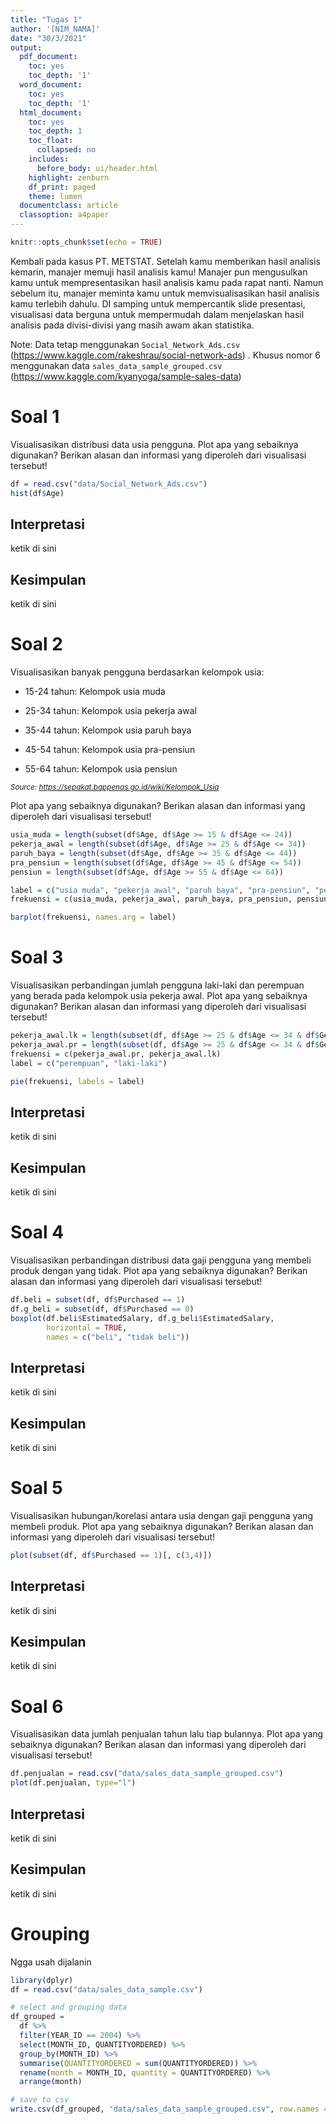 ```yaml
---
title: "Tugas 1"
author: '[NIM_NAMA]'
date: "30/3/2021"
output:
  pdf_document:
    toc: yes
    toc_depth: '1'
  word_document:
    toc: yes
    toc_depth: '1'
  html_document:
    toc: yes
    toc_depth: 1
    toc_float:
      collapsed: no
    includes:
      before_body: ui/header.html
    highlight: zenburn
    df_print: paged
    theme: lumen
  documentclass: article
  classoption: a4paper
---
```


```r
knitr::opts_chunk$set(echo = TRUE)
```

Kembali pada kasus PT. METSTAT. Setelah kamu memberikan hasil analisis kemarin, manajer memuji hasil analisis kamu! Manajer pun mengusulkan kamu untuk mempresentasikan hasil analisis kamu pada rapat nanti. Namun sebelum itu, manajer meminta kamu untuk memvisualisasikan hasil analisis kamu terlebih dahulu. DI samping untuk mempercantik slide presentasi, visualisasi data berguna untuk mempermudah dalam menjelaskan hasil analisis pada divisi-divisi yang masih awam akan statistika.

Note: Data tetap menggunakan `Social_Network_Ads.csv` (<https://www.kaggle.com/rakeshrau/social-network-ads>) . Khusus nomor 6 menggunakan data `sales_data_sample_grouped.csv` (<https://www.kaggle.com/kyanyoga/sample-sales-data>)

# Soal 1 {.tabset}

Visualisasikan distribusi data usia pengguna. Plot apa yang sebaiknya digunakan? Berikan alasan dan informasi yang diperoleh dari visualisasi tersebut!

```r
df = read.csv("data/Social_Network_Ads.csv")
hist(df$Age)
```

## Interpretasi

ketik di sini

## Kesimpulan

ketik di sini

# Soal 2 {.tabset}

Visualisasikan banyak pengguna berdasarkan kelompok usia:

-   15-24 tahun: Kelompok usia muda

-   25-34 tahun: Kelompok usia pekerja awal

-   35-44 tahun: Kelompok usia paruh baya

-   45-54 tahun: Kelompok usia pra-pensiun

-   55-64 tahun: Kelompok usia pensiun

~*Source: <https://sepakat.bappenas.go.id/wiki/Kelompok_Usia>*~

Plot apa yang sebaiknya digunakan? Berikan alasan dan informasi yang diperoleh dari visualisasi tersebut!

```r
usia_muda = length(subset(df$Age, df$Age >= 15 & df$Age <= 24))
pekerja_awal = length(subset(df$Age, df$Age >= 25 & df$Age <= 34))
paruh_baya = length(subset(df$Age, df$Age >= 35 & df$Age <= 44))
pra_pensiun = length(subset(df$Age, df$Age >= 45 & df$Age <= 54))
pensiun = length(subset(df$Age, df$Age >= 55 & df$Age <= 64))

label = c("usia muda", "pekerja awal", "paruh baya", "pra-pensiun", "pensiun")
frekuensi = c(usia_muda, pekerja_awal, paruh_baya, pra_pensiun, pensiun)

barplot(frekuensi, names.arg = label)
```

# Soal 3 {.tabset}

Visualisasikan perbandingan jumlah pengguna laki-laki dan perempuan yang berada pada kelompok usia pekerja awal. Plot apa yang sebaiknya digunakan? Berikan alasan dan informasi yang diperoleh dari visualisasi tersebut!

```r
pekerja_awal.lk = length(subset(df, df$Age >= 25 & df$Age <= 34 & df$Gender == "Male"))
pekerja_awal.pr = length(subset(df, df$Age >= 25 & df$Age <= 34 & df$Gender == "Female"))
frekuensi = c(pekerja_awal.pr, pekerja_awal.lk)
label = c("perempuan", "laki-laki")

pie(frekuensi, labels = label)
```

## Interpretasi

ketik di sini

## Kesimpulan

ketik di sini

# Soal 4 {.tabset}

Visualisasikan perbandingan distribusi data gaji pengguna yang membeli produk dengan yang tidak. Plot apa yang sebaiknya digunakan? Berikan alasan dan informasi yang diperoleh dari visualisasi tersebut!

```r
df.beli = subset(df, df$Purchased == 1)
df.g_beli = subset(df, df$Purchased == 0)
boxplot(df.beli$EstimatedSalary, df.g_beli$EstimatedSalary, 
        horizontal = TRUE, 
        names = c("beli", "tidak beli"))
```

## Interpretasi

ketik di sini

## Kesimpulan

ketik di sini

# Soal 5 {.tabset}

Visualisasikan hubungan/korelasi antara usia dengan gaji pengguna yang membeli produk. Plot apa yang sebaiknya digunakan? Berikan alasan dan informasi yang diperoleh dari visualisasi tersebut!

```r
plot(subset(df, df$Purchased == 1)[, c(3,4)])
```

## Interpretasi

ketik di sini

## Kesimpulan

ketik di sini

# Soal 6 {.tabset}

Visualisasikan data jumlah penjualan tahun lalu tiap bulannya. Plot apa yang sebaiknya digunakan? Berikan alasan dan informasi yang diperoleh dari visualisasi tersebut!

```r
df.penjualan = read.csv("data/sales_data_sample_grouped.csv")
plot(df.penjualan, type="l")
```

## Interpretasi

ketik di sini

## Kesimpulan

ketik di sini

# Grouping

Ngga usah dijalanin

```r
library(dplyr)
df = read.csv("data/sales_data_sample.csv")

# select and grouping data
df_grouped = 
  df %>% 
  filter(YEAR_ID == 2004) %>%
  select(MONTH_ID, QUANTITYORDERED) %>% 
  group_by(MONTH_ID) %>%
  summarise(QUANTITYORDERED = sum(QUANTITYORDERED)) %>%
  rename(month = MONTH_ID, quantity = QUANTITYORDERED) %>%
  arrange(month)

# save to csv
write.csv(df_grouped, "data/sales_data_sample_grouped.csv", row.names = FALSE)
```
